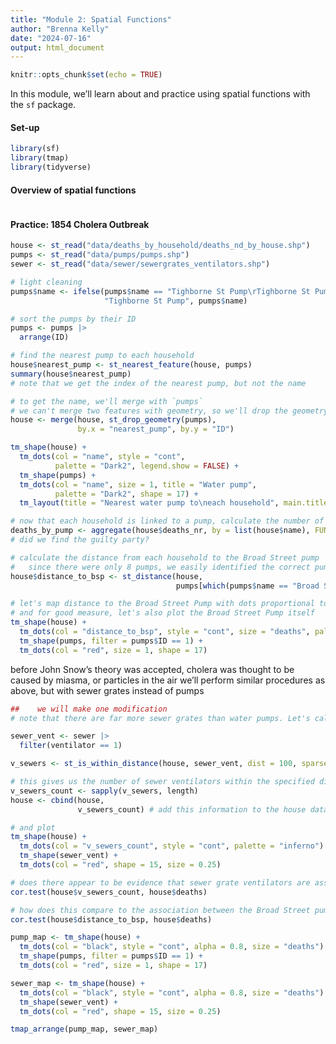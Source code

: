 ```yaml
---
title: "Module 2: Spatial Functions"
author: "Brenna Kelly"
date: "2024-07-16"
output: html_document
---
```


```r
knitr::opts_chunk$set(echo = TRUE)
```

In this module, we'll learn about and practice using spatial functions with the `sf` package.

#### Set-up
```r

library(sf)
library(tmap)
library(tidyverse)

```

#### Overview of spatial functions

```r

```

#### Practice: 1854 Cholera Outbreak

```r

house <- st_read("data/deaths_by_household/deaths_nd_by_house.shp")
pumps <- st_read("data/pumps/pumps.shp")
sewer <- st_read("data/sewer/sewergrates_ventilators.shp")

# light cleaning
pumps$name <- ifelse(pumps$name == "Tighborne St Pump\rTighborne St Pump\r",
                     "Tighborne St Pump", pumps$name)

# sort the pumps by their ID
pumps <- pumps |>
  arrange(ID)

```


```r
# find the nearest pump to each household
house$nearest_pump <- st_nearest_feature(house, pumps)
summary(house$nearest_pump)
# note that we get the index of the nearest pump, but not the name

# to get the name, we'll merge with `pumps`
# we can't merge two features with geometry, so we'll drop the geometry from `pumps`
house <- merge(house, st_drop_geometry(pumps),
               by.x = "nearest_pump", by.y = "ID")

```


```r
tm_shape(house) +
  tm_dots(col = "name", style = "cont", 
          palette = "Dark2", legend.show = FALSE) +
  tm_shape(pumps) +
  tm_dots(col = "name", size = 1, title = "Water pump",
          palette = "Dark2", shape = 17) +
  tm_layout(title = "Nearest water pump to\neach household", main.title.position = "center")
```


```r
# now that each household is linked to a pump, calculate the number of deaths per household by the nearest pump
deaths_by_pump <- aggregate(house$deaths_nr, by = list(house$name), FUN = sum)
# did we find the guilty party?
```

```r
# calculate the distance from each household to the Broad Street pump
#   since there were only 8 pumps, we easily identified the correct pump
house$distance_to_bsp <- st_distance(house, 
                                     pumps[which(pumps$name == "Broad St Pump"), ])

# let's map distance to the Broad Street Pump with dots proportional to the number of deaths
# and for good measure, let's also plot the Broad Street Pump itself
tm_shape(house) +
  tm_dots(col = "distance_to_bsp", style = "cont", size = "deaths", palette = "viridis") +
  tm_shape(pumps, filter = pumps$ID == 1) +
  tm_dots(col = "red", size = 1, shape = 17)

```


before John Snow's theory was accepted, cholera was thought to be caused by miasma, or particles in the air
we'll perform similar procedures as above, but with sewer grates instead of pumps

```r
##    we will make one modification
# note that there are far more sewer grates than water pumps. Let's calculate the *network* distance

sewer_vent <- sewer |>
  filter(ventilator == 1)

v_sewers <- st_is_within_distance(house, sewer_vent, dist = 100, sparse = TRUE)

# this gives us the number of sewer ventilators within the specified distance
v_sewers_count <- sapply(v_sewers, length)
house <- cbind(house, 
               v_sewers_count) # add this information to the house dataframe

# and plot
tm_shape(house) +
  tm_dots(col = "v_sewers_count", style = "cont", palette = "inferno") +
  tm_shape(sewer_vent) +
  tm_dots(col = "red", shape = 15, size = 0.25)
```

```r
# does there appear to be evidence that sewer grate ventilators are associated with cholera deaths?
cor.test(house$v_sewers_count, house$deaths)

# how does this compare to the association between the Broad Street pump and cholera deaths?
cor.test(house$distance_to_bsp, house$deaths)
```

```r
pump_map <- tm_shape(house) +
  tm_dots(col = "black", style = "cont", alpha = 0.8, size = "deaths") +
  tm_shape(pumps, filter = pumps$ID == 1) +
  tm_dots(col = "red", size = 1, shape = 17)

sewer_map <- tm_shape(house) +
  tm_dots(col = "black", style = "cont", alpha = 0.8, size = "deaths") +
  tm_shape(sewer_vent) +
  tm_dots(col = "red", shape = 15, size = 0.25)

tmap_arrange(pump_map, sewer_map)

```

